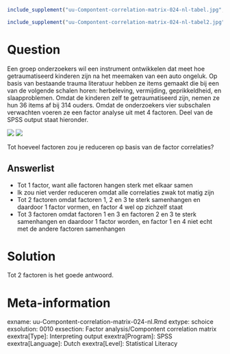 ```r
include_supplement("uu-Compontent-correlation-matrix-024-nl-tabel.jpg", recursive = TRUE)
```

```r
include_supplement("uu-Compontent-correlation-matrix-024-nl-tabel2.jpg", recursive = TRUE)
```


Question
========
  
Een groep onderzoekers wil een instrument ontwikkelen dat meet hoe getraumatiseerd kinderen zijn na het meemaken van een auto ongeluk. Op basis van bestaande trauma literatuur hebben ze items gemaakt die bij een van de volgende schalen horen: herbeleving, vermijding, geprikkeldheid, en slaapproblemen. Omdat de kinderen zelf te getraumatiseerd zijn, nemen ze hun 36 items af bij 314 ouders.  Omdat de onderzoekers vier subschalen verwachten voeren ze een factor analyse uit met 4 factoren. Deel van de SPSS output staat hieronder.

![](uu-Compontent-correlation-matrix-024-nl-tabel.jpg)
![](uu-Compontent-correlation-matrix-024-nl-tabel2.jpg)

Tot hoeveel factoren zou je reduceren op basis van de factor correlaties?
  
Answerlist
----------
* Tot 1 factor, want alle factoren hangen sterk met elkaar samen
* Ik zou niet verder reduceren omdat alle correlaties zwak tot matig zijn
* Tot 2 factoren omdat factoren 1, 2 en 3 te sterk samenhangen en daardoor 1 factor vormen, en factor 4 wel op zichzelf staat 
* Tot 3 factoren omdat factoren 1 en 3 en factoren 2 en 3 te sterk samenhangen en daardoor 1 factor worden, en factor 1 en 4 niet echt met de andere factoren samenhangen

Solution
========
  
Tot 2 factoren is het goede antwoord.

Meta-information
================
exname: uu-Compontent-correlation-matrix-024-nl.Rmd
extype: schoice
exsolution: 0010
exsection: Factor analysis/Compontent correlation matrix
exextra[Type]: Interpreting output
exextra[Program]: SPSS
exextra[Language]: Dutch
exextra[Level]: Statistical Literacy

